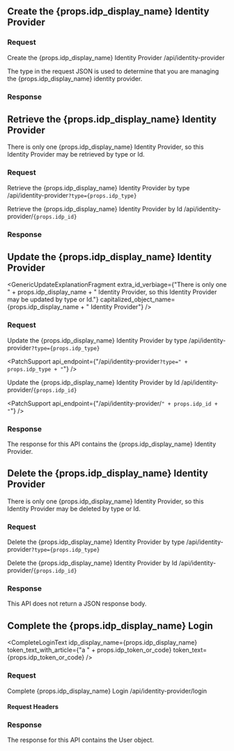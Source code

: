 
## Create the {props.idp_display_name} Identity Provider

### Request

<APIAuthentication icon="lock">Create the {props.idp_display_name} Identity Provider</APIAuthentication>
<APIURI method="POST">/api/identity-provider</APIURI>

The <InlineField>type</InlineField> in the request JSON is used to determine that you are managing the {props.idp_display_name} identity provider.

<OauthIdpRequestBody idp_lowercase={props.idp_lowercase}
                     idp_type={props.idp_type}
                     idp_display_name={props.idp_display_name}
                     idp_linking_strategy={props.idp_linking_strategy}
                     idp_since={props.idp_since} />

### Response

<StandardPostResponseCodes never_search_error />

<OauthIdpResponseBody idp_lowercase={props.idp_lowercase}
                      idp_type={props.idp_type}
                      idp_display_name={props.idp_display_name}
                      idp_linking_strategy={props.idp_linking_strategy}
                      idp_since={props.idp_since} />


## Retrieve the {props.idp_display_name} Identity Provider

There is only one {props.idp_display_name} Identity Provider, so this Identity Provider may be retrieved by type or Id.

### Request

<APIAuthentication icon="lock">Retrieve the {props.idp_display_name} Identity Provider by type</APIAuthentication>
<APIURI method="GET">/api/identity-provider<code>?type={props.idp_type}</code></APIURI>

<APIAuthentication icon="lock">Retrieve the {props.idp_display_name} Identity Provider by Id</APIAuthentication>
<APIURI method="GET">/api/identity-provider/<code>{props.idp_id}</code></APIURI>

### Response

<StandardGetResponseCodes never_search_error />

<OauthIdpResponseBody idp_lowercase={props.idp_lowercase}
                      idp_type={props.idp_type}
                      idp_display_name={props.idp_display_name}
                      idp_linking_strategy={props.idp_linking_strategy}
                      idp_since={props.idp_since} />


## Update the {props.idp_display_name} Identity Provider

<GenericUpdateExplanationFragment extra_id_verbiage={"There is only one " + props.idp_display_name + " Identity Provider, so this Identity Provider may be updated by type or Id."} capitalized_object_name={props.idp_display_name + " Identity Provider"} />

### Request

<APIAuthentication icon="lock">Update the {props.idp_display_name} Identity Provider by type</APIAuthentication>
<APIURI method="PUT">/api/identity-provider<code>?type={props.idp_type}</code></APIURI>

<PatchSupport api_endpoint={"/api/identity-provider`?type=" + props.idp_type + "`"} />

<APIAuthentication icon="lock">Update the {props.idp_display_name} Identity Provider by Id</APIAuthentication>
<APIURI method="PUT">/api/identity-provider/<code>{props.idp_id}</code></APIURI>

<PatchSupport api_endpoint={"/api/identity-provider/`" + props.idp_id + "`"} />

<OauthIdpRequestBody idp_lowercase={props.idp_lowercase}
                     idp_type={props.idp_type}
                     idp_display_name={props.idp_display_name}
                     idp_linking_strategy={props.idp_linking_strategy}
                     idp_since={props.idp_since} />
### Response

The response for this API contains the {props.idp_display_name} Identity Provider.

<StandardPutResponseCodes never_search_error />

<OauthIdpResponseBody idp_lowercase={props.idp_lowercase}
                      idp_type={props.idp_type}
                      idp_display_name={props.idp_display_name}
                      idp_linking_strategy={props.idp_linking_strategy}
                      idp_since={props.idp_since} />


## Delete the {props.idp_display_name} Identity Provider

There is only one {props.idp_display_name} Identity Provider, so this Identity Provider may be deleted by type or Id.

### Request

<APIAuthentication icon="lock">Delete the {props.idp_display_name} Identity Provider by type</APIAuthentication>
<APIURI method="DELETE">/api/identity-provider<code>?type={props.idp_type}</code></APIURI>

<APIAuthentication icon="lock">Delete the {props.idp_display_name} Identity Provider by Id</APIAuthentication>
<APIURI method="DELETE">/api/identity-provider/<code>{props.idp_id}</code></APIURI>

### Response

This API does not return a JSON response body.

<StandardDeleteResponseCodes never_search_error />


## Complete the {props.idp_display_name} Login

<CompleteLoginText idp_display_name={props.idp_display_name} token_text_with_article={"a " + props.idp_token_or_code} token_text={props.idp_token_or_code} />

### Request

<APIAuthentication icon="unlock">Complete {props.idp_display_name} Login</APIAuthentication>
<APIURI method="POST">/api/identity-provider/login</APIURI>

#### Request Headers

<APIBlock>
  <div class="border-t-2"></div>
  <XForwardedForHeader />
  <XFusionauthTenantIdHeaderScopedOperationRowOnly />
</APIBlock>

<IdentityProviderLoginRequestBody idp_token_or_code={props.idp_token_or_code} idp_display_name={props.idp_display_name} idp_lowercase={props.idp_lowercase} />

### Response

The response for this API contains the User object.

<IdentityProviderLoginResponseBody idp_display_name={props.idp_display_name} />
